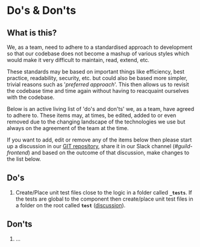 <Meta title="Documentation/Standards/Do's & Don'ts"/>

# Do's & Don'ts

## What is this?

We, as a team, need to adhere to a standardised approach to development so that our codebase does not become a mashup of various styles which would make it very difficult to maintain, read, extend, etc.

These standards may be based on important things like efficiency, best practice, readability, security, etc. but could also be based more simpler, trivial reasons such as '*preferred approach*'.
This then allows us to revisit the codebase time and time again without having to reacquaint ourselves with the codebase.

Below is an active living list of 'do's and don'ts' we, as a team, have agreed to adhere to. These items may, at times, be edited, added to or even removed due to the changing landscape of the technologies we use but always on the agreement of the team at the time.

If you want to add, edit or remove any of the items below then please start up a discussion in our [GIT repository](https://github.com/justeat/fozzie-components/discussions), share it in our Slack channel (*#guild-frontend*) and based on the outcome of that discussion, make changes to the list below.

## Do's

1. Create/Place unit test files close to the logic in a folder called **`_tests`**.   If the tests are global to the component then create/place unit test files in a folder on the root called **`test`** ([discussion](https://github.com/justeat/fozzie-components/discussions/1171)).

## Don'ts

1. ...
